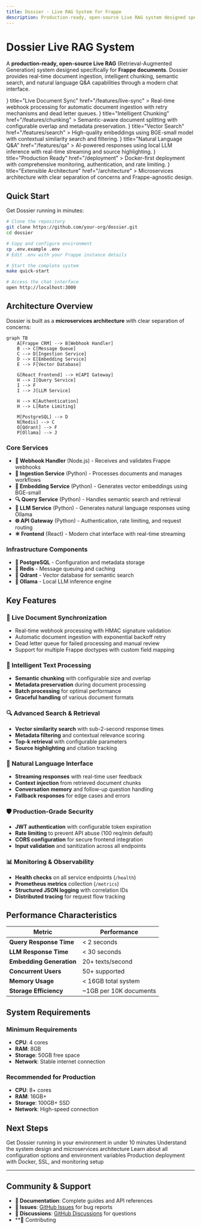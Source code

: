```yaml
---
title: Dossier - Live RAG System for Frappe
description: Production-ready, open-source Live RAG system designed specifically for Frappe documents
---
```




# Dossier Live RAG System

A **production-ready, open-source Live RAG** (Retrieval-Augmented Generation) system designed specifically for **Frappe documents**. Dossier provides real-time document ingestion, intelligent chunking, semantic search, and natural language Q&A capabilities through a modern chat interface.

<div className="mt-16 mb-20">
  <Cards>
    <Card
      icon={<Zap />}
      title="Live Document Sync"
      href="/features/live-sync"
    >
      Real-time webhook processing for automatic document ingestion with retry mechanisms and dead letter queues.
    </Card>
    <Card
      icon={<FileText />}
      title="Intelligent Chunking"
      href="/features/chunking"
    >
      Semantic-aware document splitting with configurable overlap and metadata preservation.
    </Card>
    <Card
      icon={<Search />}
      title="Vector Search"
      href="/features/search"
    >
      High-quality embeddings using BGE-small model with contextual similarity search and filtering.
    </Card>
    <Card
      icon={<MessageCircle />}
      title="Natural Language Q&A"
      href="/features/qa"
    >
      AI-powered responses using local LLM inference with real-time streaming and source highlighting.
    </Card>
    <Card
      icon={<Shield />}
      title="Production Ready"
      href="/deployment"
    >
      Docker-first deployment with comprehensive monitoring, authentication, and rate limiting.
    </Card>
    <Card
      icon={<Cog />}
      title="Extensible Architecture"
      href="/architecture"
    >
      Microservices architecture with clear separation of concerns and Frappe-agnostic design.
    </Card>
  </Cards>
</div>

## Quick Start

Get Dossier running in minutes:

```bash
# Clone the repository
git clone https://github.com/your-org/dossier.git
cd dossier

# Copy and configure environment
cp .env.example .env
# Edit .env with your Frappe instance details

# Start the complete system
make quick-start

# Access the chat interface
open http://localhost:3000
```

## Architecture Overview

Dossier is built as a **microservices architecture** with clear separation of concerns:

```mermaid
graph TB
    A[Frappe CRM] --> B[Webhook Handler]
    B --> C[Message Queue]
    C --> D[Ingestion Service]
    D --> E[Embedding Service]
    E --> F[Vector Database]

    G[React Frontend] --> H[API Gateway]
    H --> I[Query Service]
    I --> F
    I --> J[LLM Service]

    H --> K[Authentication]
    H --> L[Rate Limiting]

    M[PostgreSQL] --> D
    N[Redis] --> C
    O[Qdrant] --> F
    P[Ollama] --> J
```

### Core Services

- **🔗 Webhook Handler** (Node.js) - Receives and validates Frappe webhooks
- **📄 Ingestion Service** (Python) - Processes documents and manages workflows
- **🧠 Embedding Service** (Python) - Generates vector embeddings using BGE-small
- **🔍 Query Service** (Python) - Handles semantic search and retrieval
- **🤖 LLM Service** (Python) - Generates natural language responses using Ollama
- **🌐 API Gateway** (Python) - Authentication, rate limiting, and request routing
- **⚛️ Frontend** (React) - Modern chat interface with real-time streaming

### Infrastructure Components

- **🐘 PostgreSQL** - Configuration and metadata storage
- **🔴 Redis** - Message queuing and caching
- **🎯 Qdrant** - Vector database for semantic search
- **🦙 Ollama** - Local LLM inference engine

## Key Features

### 🚀 Live Document Synchronization
- Real-time webhook processing with HMAC signature validation
- Automatic document ingestion with exponential backoff retry
- Dead letter queue for failed processing and manual review
- Support for multiple Frappe doctypes with custom field mapping

### 🧩 Intelligent Text Processing
- **Semantic chunking** with configurable size and overlap
- **Metadata preservation** during document processing
- **Batch processing** for optimal performance
- **Graceful handling** of various document formats

### 🔍 Advanced Search & Retrieval
- **Vector similarity search** with sub-2-second response times
- **Metadata filtering** and contextual relevance scoring
- **Top-k retrieval** with configurable parameters
- **Source highlighting** and citation tracking

### 💬 Natural Language Interface
- **Streaming responses** with real-time user feedback
- **Context injection** from retrieved document chunks
- **Conversation memory** and follow-up question handling
- **Fallback responses** for edge cases and errors

### 🛡️ Production-Grade Security
- **JWT authentication** with configurable token expiration
- **Rate limiting** to prevent API abuse (100 req/min default)
- **CORS configuration** for secure frontend integration
- **Input validation** and sanitization across all endpoints

### 📊 Monitoring & Observability
- **Health checks** on all service endpoints (`/health`)
- **Prometheus metrics** collection (`/metrics`)
- **Structured JSON logging** with correlation IDs
- **Distributed tracing** for request flow tracking

## Performance Characteristics

| Metric | Performance |
|--------|-------------|
| **Query Response Time** | < 2 seconds |
| **LLM Response Time** | < 30 seconds |
| **Embedding Generation** | 20+ texts/second |
| **Concurrent Users** | 50+ supported |
| **Memory Usage** | < 16GB total system |
| **Storage Efficiency** | ~1GB per 10K documents |

## System Requirements

### Minimum Requirements
- **CPU**: 4 cores
- **RAM**: 8GB
- **Storage**: 50GB free space
- **Network**: Stable internet connection

### Recommended for Production
- **CPU**: 8+ cores
- **RAM**: 16GB+
- **Storage**: 100GB+ SSD
- **Network**: High-speed connection

## Next Steps

<Cards>
  <Card title="🚀 Quick Start" href="/getting-started">
    Get Dossier running in your environment in under 10 minutes
  </Card>
  <Card title="🏗️ Architecture Deep Dive" href="/architecture">
    Understand the system design and microservices architecture
  </Card>
  <Card title="⚙️ Configuration Guide" href="/configuration">
    Learn about all configuration options and environment variables
  </Card>
  <Card title="🚀 Deployment Guide" href="/deployment">
    Production deployment with Docker, SSL, and monitoring setup
  </Card>
</Cards>

---

## Community & Support

- **📖 Documentation**: Complete guides and API references
- **🐛 Issues**: [GitHub Issues](https://github.com/your-org/dossier/issues) for bug reports
- **💬 Discussions**: [GitHub Discussions](https://github.com/your-org/dossier/discussions) for questions
- **🤝 Contributing
